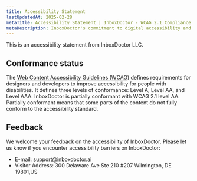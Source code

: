 ---
title: Accessibility Statement
lastUpdatedAt: 2025-02-28
metaTitle: Accessibility Statement | InboxDoctor - WCAG 2.1 Compliance for Email Tools
metaDescription: InboxDoctor's commitment to digital accessibility and WCAG 2.1 compliance. Discover how we're making our email deliverability platform accessible to all users, including those with disabilities, and how to provide feedback on our accessibility features.
---

This is an accessibility statement from InboxDoctor LLC.

## Conformance status

The [Web Content Accessibility Guidelines (WCAG)](https://www.w3.org/WAI/standards-guidelines/wcag/) defines requirements for designers and developers to improve accessibility for people with disabilities. It defines three levels of conformance: Level A, Level AA, and Level AAA. InboxDoctor is partially conformant with WCAG 2.1 level AA. Partially conformant means that some parts of the content do not fully conform to the accessibility standard.

## Feedback

We welcome your feedback on the accessibility of InboxDoctor. Please let us know if you encounter accessibility barriers on InboxDoctor:

- E-mail: [support@inboxdoctor.ai](mailto:support@inboxdoctor.ai)
- Visitor Address: 300 Delaware Ave Ste 210 #207 Wilmington, DE 19801,US
